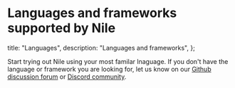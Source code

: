 # Languages and frameworks supported by Nile

  title: "Languages",
  description: "Languages and frameworks",
};

Start trying out Nile using your most familar lnaguage. If you don't have the language or framework you are looking for, let us know on our [Github discussion forum](https://github.com/orgs/niledatabase/discussions) or [Discord community](https://discord.gg/8UuBB84tTy).
<Cards>
  <Card file="./languages/sql.mdx" root="getting-started" />
  <Card file="./languages/nextjs.mdx" root="getting-started" />
  <Card file="./languages/node.mdx" root="getting-started" />
  <Card file="./languages/java.mdx" root="getting-started" />
</Cards>